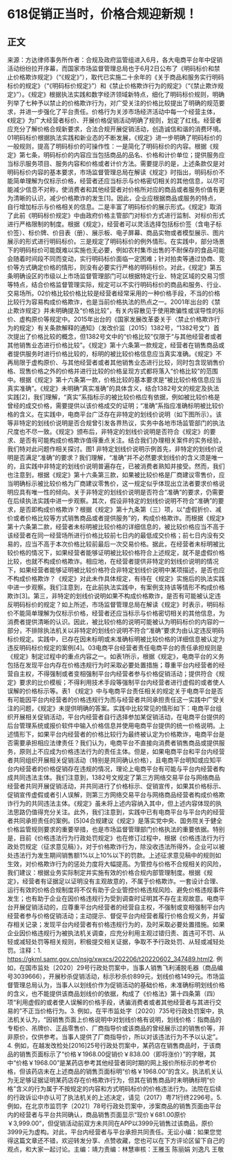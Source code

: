 # 618促销正当时，价格合规迎新规！
## 正文
来源：方达律师事务所作者：合规及政府监管组进入6月，各大电商平台年中促销活动纷纷拉开序幕，而国家市场监督管理总局也于6月2日公布了《明码标价和禁止价格欺诈规定》（“《规定》”），取代已实施二十余年的《关于商品和服务实行明码标价的规定》（“《明码标价规定》”）和《禁止价格欺诈行为的规定》（“《禁止欺诈规定》”）。《规定》根据执法实践和数字经济领域新特点，细化了明码标价规则，明确列举了七种予以禁止的价格欺诈行为，对广受关注的价格比较提出了明确的规范要求，并进一步强化了平台责任。价格行为关涉市场经济活动中每一个经营主体，《规定》为广大经营者标价、开展价格促销活动明确了规则，划定了红线。经营者应充分了解价格合规新要求，合法合规开展促销活动，创造诚信和谐的消费环境。01明码标价根据执法实践和新业态的不断发展，《规定》进一步明确了明码标价的一般规则，提高了明码标价的可操作性：一是简化了明码标价的内容。根据《规定》第七条，明码标价的内容应当包括商品的品名、价格和计价单位；提供服务应当标示服务项目、服务内容和价格或者计价方法。需要提示的是，上述条款仅是对明码标价内容的基本要求，市场监督管理总局在解读《规定》时指出，明码标价不能简单理解为仅标示价格，经营者还应当标示与价格密切相关的其他信息，以尽可能减少信息不对称，使消费者和其他经营者对价格所对应的商品或者服务价值有更为清晰的认识，减少价格欺诈的发生[1]。因此，企业应根据商品或服务的特点，自行增加标示与价格相关的信息。二是丰富了明码标价的展示形式。《规定》取消了此前《明码标价规定》中由政府价格主管部门对标价方式进行监制、对标价形式进行严格限制的制度。根据《规定》，经营者可以灵活选择包括标价签（含电子标价签）、标价牌、价目表（册）、展示板、电子屏幕、商品实物或者模型展示、图片展示的形式进行明码标价。三是规定了明码标价的例外情形。在实践中，部分场景下的明码标价可能既难以实施也无必要，例如农村集市出售的不耐保存的食品可能会随着时间段不同而变动，实行明码标价面临一定困难；针对拍卖等通过协商、竞价等方式确定价格的情形，则没有必要实行严格的明码标价。对此，《规定》第五条明确设区的市级以上市场监督管理部门可以根据特定行业、特定区域的交易习惯等特点，结合价格监督管理实际，规定可以不实行明码标价的商品和服务、行业、交易场所。02价格比较价格比较是经营者经常采用的一种价格手段，不当的价格比较行为容易构成价格欺诈，也是当前价格执法的热点之一。2001年出台的《禁止欺诈规定》并未明确提及“价格比较”，有关内容散见于使用欺骗性或误导性的标价、虚构原价等规定中。2015年出台的《国家发展改革委关于〈禁止价格欺诈行为的规定〉有关条款解释的通知》（发改价监〔2015〕1382号，“1382号文”）首次提出了价格比较的概念，但1382号文中的“价格比较”仅限于“与其他经营者或者其他销售业态进行价格比较”。《规定》第十六条第一款规定，经营者在销售商品或者提供服务时进行价格比较的，标明的被比较价格信息应当真实准确。《规定》不再局限于虚构原价、与其他经营者或者其他销售业态进行比较，同时包含现销售价格、现售价格之外的价格并进行比较的价格呈现方式都将落入“价格比较”的范围中。根据《规定》第十六条第一款，价格比较的基本要求是“被比较价格信息应当真实准确”。《规定》未明确“真实准确”的具体含义，结合1382号文的规定及执法实践[2]，我们理解，“真实”系指标示的被比较价格应有依据，例如被比较价格是曾经的成交价格，需要提供以该价格成交的证明；“准确”系指应准确标明被比较价格的含义。在实践中，电商平台广泛存在非特定的划线价说明（如下图所示）。该等非特定的划线价说明是否合规曾引发各界热议，实务中各地市场监管部门的执法尺度也不尽一致。《规定》颁布后，非特定的划线价说明是否符合《规定》的要求、是否有可能构成价格欺诈值得重点关注。结合我们办理相关案件的实务经验，我们特对此问题作相关探讨。图1 非特定划线价说明示例首先，非特定的划线价说明是否满足“准确”的要求？我们理解，“准确”并不必然要求划线价的含义须是唯一的，且实践中非特定的划线价说明普遍存在，已被消费者熟知并接受。然而，我们也注意到，根据《规定》第十六条第三款，如果被比较价格是厂商建议零售价，应当明确标示被比较价格为厂商建议零售价，这一规定似乎体现出立法者要求价格说明应具有唯一性的倾向。关于非特定的划线价说明是否符合“准确”的要求，仍需要在后续执法实践中进一步观察。其次，假设非特定的划线价说明不符合“准确”的要求，是否即构成价格欺诈？根据《规定》第十九条第（三）项，以“虚假折价、减价或者价格比较等方式销售商品或者提供服务”的，构成价格欺诈。而根据《规定》第十六条第二款，经营者未标明被比较价格的详细信息的，被比较价格应当不高于该经营者在同一经营场所进行价格比较前七日内的最低成交价格；前七日内没有交易的，应当不高于本次价格比较前最后一次交易价格。据此，在经营者未标明被比较价格的情况下，如果经营者能够证明被比较价格符合上述规定，就不是虚假价格比较，也就不构成价格欺诈。相应地，在经营者提供非特定的划线价说明的情况下，如果经营者能够证明被比较价格符合非特定划线价说明中某项描述，是否也应不构成价格欺诈？《规定》对此未作具体规定，有待在《规定》实施后的执法实践中进一步观察。我们注意到，在此前执法实践中，有案例支持该等情形不构成价格欺诈[3]。第三，非特定的划线价说明如果不构成价格欺诈，是否有可能被认定违反明码标价的规定？如上所述，市场监督管理总局在解读《规定》时表示，明码标价不能简单理解为仅标示价格，经营者还应当标示与价格密切相关的其他信息，为消费者提供清晰的认识。因此，被比较价格的说明可能被认为明码标价的内容的一部分，不排除执法机关以非特定的划线价说明不符合“准确”要求为由认定违反明码标价规定。实践中，已存在因未标明或未准确标明被比较价格的详细信息被认定为违反明码标价规定的案例[4]。03电商平台经营者责任电商平台的责任承担规则是《规定》制定过程中的重点内容之一。如表1所示，根据《规定》，电商平台的义务包括在发现平台内存在价格违规行为时采取必要处置措施；尊重平台内经营者的经营自主权，不得强制或者变相强制平台内经营者参与价格促销活动；提供符合《规定》要求的比价模板；不得利用技术手段等强制平台内经营者进行虚假的或者使人误解的价格标示等。表1 《规定》中与电商平台责任相关的规定关于电商平台是否有可能因平台内经营者的价格违规行为而与经营者共同承担责任这一实践中广受关注的问题，《规定》未提供明确的答案。实践中比较常见的情形如下：电商平台组织开展相关促销活动，平台内经营者自行选择参加某促销活动，在电商平台提供的后台管理系统或报价软件中输入价格信息并使用电商平台提供的统一价格说明。上述情形下，如果平台内经营者的价格比较行为最终被认定为价格欺诈，电商平台是否需要承担相应法律责任？我们认为，电商平台不直接向消费者销售商品或提供服务，原则上不应成为价格违法行为的责任主体。但是，如果电商平台和平台内经营者共同组织开展相关促销活动（特别是共同确认价格），且电商平台明知或应知平台内经营者的价格促销存在违规的情况，理论上电商平台有可能与平台内经营者构成共同违法主体。我们注意到，1382号文规定了第三方网络交易平台与网络商品经营者共同开展促销活动，并共同进行了价格标示、促销宣传，如果其价格标示、促销宣传虚假或者引人误解，则第三方网络交易平台与网络商品经营者构成价格欺诈行为的共同违法主体。《规定》虽未将上述内容纳入其中，但上述内容体现的执法思路仍值得充分关注。此外，我们注意到，实践中已有电商平台与平台内的经营者共同承担责任的案例。[5]04合规建议《规定》是落实党中央、国务院关于健全价格监管规则要求的重要举措，也是市场监督管理部门价格执法的重要依据。特别是，目前《价格违法行为行政处罚规定》也在修订过程中，根据《价格违法行为行政处罚规定（征求意见稿）》，对于价格欺诈行为，除没收违法所得外，企业可以被处违法行为发生期间销售额1%以上10%以下的罚款。上述征求意见稿中的规则如生效，对价格欺诈行为的惩处力度将大幅提高。为管控与价格不合规相关的风险，我们建议：根据业务实际制定并实施有效的价格合规内部管理制度。根据《规定》，经营者有证据足以证明没有主观故意的，不属于价格欺诈。一套设计合理、运行有效的价格合规制度将不仅有助于企业管控价格违规风险、避免价格违规事件发生；也有助于企业在因价格违规行为受到调查时证明其不存在主观故意。电商平台开展促销活动的，应尊重平台内经营者的经营自主权，不强制或变相强制平台内经营者参与价格促销活动；主动提示、督促平台内经营者履行价格合规义务，并留存相关记录；发现平台内经营者有价格违规行为的，及时采取必要处置措施。如果企业因价格违规行为被执法机关调查，应充分利用主观过错归责、首违可不罚、从轻或减轻处罚等相关规则，积极提交相关证据，争取不予行政处罚、从轻或减轻处罚。注释：1. https://gkml.samr.gov.cn/nsjg/xwxcs/202206/t20220602_347489.html2. 例如，在国市监处〔2020〕29号行政处罚案中，当事人销售飞利浦脱毛器（商品编号3039666），开展秒杀促销活动，标示秒杀价899元，划线价格1499元。市场监督管理总局认为，当事人以划线价作为促销活动的基础价格，未准确标明划线价格的含义，也不能提供该商品划线价的依据，构成了《价格法》第十四条第（四）项“利用虚假的或者使人误解的价格手段，诱骗消费者或者其他经营者与其进行交易的”不正当价格行为。3. 例如，在平市监处字〔2020〕735号行政处罚案中，执法机关认为，“因销售页面上价格说明中对划线价格有说明，划线价格：指商品的专柜价、吊牌价、正品零售价、厂商指导价或该商品的曾经展示过的销售价等，并非原价，仅供参考。当事人提供了厂商指导价，所以对该违法行为不予以认定”。4. 例如，在越发改检处[2016]25号行政处罚案中，某药店在销售商品时，于该商品的销售页面标示了“价格￥1968.00促销价￥838.00（即将涨价）”的字眼，其中“价格￥1968.00”是某药店参考其他经营者同时期的网上报价所标示的参考价格，但该药店未在上述商品的销售页面标明“价格￥1968.00”的含义。执法机关认为无足够证据证明某药店存在价格欺诈行为，但其在销售商品时未明确标明“价格”含义的行为属于不按规定的内容和方式明码标价的价格违法行为。法院在后续的行政诉讼中亦认可了执法机关的上述决定，请见（2017）粤71行终2296号。5. 例如，在北京市监罚字〔2021〕78号行政处罚案中，涉案商品的销售页面由平台内的经营者与平台共同确认，商品销售页面显示“现价￥681.00原价￥3,999.00”，但促销活动前双方未共同在APP以3999元销售过该商品，原价3999元为虚构。对此，平台内经营者与平台承担共同责任。无讼小编：如果您觉得这篇文章还不错，欢迎转发分享、点赞收藏，您也可以在下方评论区留下自己的观点，和大家一起讨论。主编：靖力责编：林慧审核：王雅玉 陈丽娟 刘逸凡 王敬